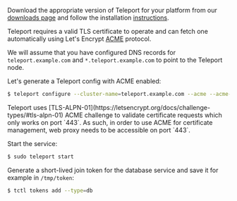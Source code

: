 Download the appropriate version of Teleport for your platform from our
[downloads page](https://goteleport.com/teleport/download) and follow the
installation [instructions](../../installation.mdx).

Teleport requires a valid TLS certificate to operate and can fetch one automatically
using Let's Encrypt [ACME](https://letsencrypt.org/how-it-works/) protocol.

We will assume that you have configured DNS records for `teleport.example.com`
and `*.teleport.example.com` to point to the Teleport node.

Let's generate a Teleport config with ACME enabled:

```bash
$ teleport configure --cluster-name=teleport.example.com --acme --acme-email=alice@example.com -o file
```

<Admonition type="note" title="Web Proxy Port">
  Teleport uses [TLS-ALPN-01](https://letsencrypt.org/docs/challenge-types/#tls-alpn-01)
  ACME challenge to validate certificate requests which only works on port `443`.
  As such, in order to use ACME for certificate management, web proxy needs to
  be accessible on port `443`.
</Admonition>

Start the service:

```bash
$ sudo teleport start
```

Generate a short-lived join token for the database service and save it for
example in `/tmp/token`:

```bash
$ tctl tokens add --type=db
```

